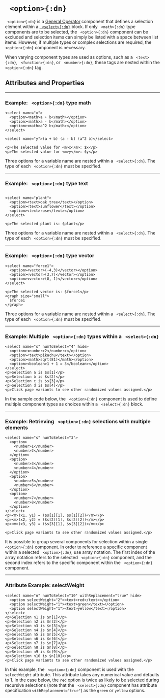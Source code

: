 


# ` <option>{:dn}`


` <option>{:dn}` is a [General Operator](../document_structure/essentialConcepts#component-types)
component that defines a selection element within a [` <select>{:dn}`](select.mdx) block. 
If only ` <math>{:dn}` type components are to be selected, the ` <option>{:dn}` 
component can be excluded and selection items can simply be listed with a space between list items. 
However, if multiple types or complex selections are required, the ` <option>{:dn}` component is necessary.


When varying component types are used as options, such as 
a ` <text>{:dn}`, ` <function>{:dn}`, 
or ` <number>{:dn}`, these tags are nested within the ` <option>{:dn}` tag.

## Attributes and Properties 
 <AttrDisplay name='option'/> 
 <PropDisplay name='option'/>

---

### Example: ` <option>{:dn}` type math


```doenet-editor-horiz
<select name="x">
  <option><math>a + b</math></option>
  <option><math>a - b</math></option>
  <option><math>a^2 b</math></option>
</select>

<select name="y">(a + b) (a - b) (a^2 b)</select>

<p>The selected value for <m>x</m>: $x</p>
<p>The selected value for <m>y</m>: $y</p>
```



Three options for a variable name are nested within a ` <select>{:dn}`. The 
type of each ` <option>{:dn}` must be specified.



---

### Example: ` <option>{:dn}` type text


```doenet-editor-horiz

<select name="plant">
  <option><text>oak tree</text></option>
  <option><text>sunflower</text></option>
  <option><text>rose</text></option>
</select>

<p>The selected plant is: $plant</p>
```



Three options for a variable name are nested within a ` <select>{:dn}`. The 
type of each ` <option>{:dn}` must be specified.



---

### Example: ` <option>{:dn}` type vector


```doenet-editor-horiz
<select name="force1">
  <option><vector>(-4,3)</vector></option>
  <option><vector>(3,7)</vector></option>
  <option><vector>(8,-1)</vector></option>
</select>

<p>The selected vector is: $force1</p>
<graph size="small">
  $force1
</graph>
```



Three options for a variable name are nested within a ` <select>{:dn}`. The 
type of each ` <option>{:dn}` must be specified.



---

### Example: Multiple ` <option>{:dn}` types within a ` <select>{:dn}`


```doenet-editor-horiz
<select name="s" numToSelect="4" hide>
  <option><number>2</number></option>
  <option><text>pikachu</text></option>
  <option><math>sqrt(81)</math></option>
  <option><boolean>1 + 1 = 3</boolean></option>
</select>
<p>Selection a is $s[1]</p>
<p>Selection b is $s[2]</p>
<p>Selection c is $s[3]</p>
<p>Selection d is $s[4]</p>
<p>Click page variants to see other randomized values assigned.</p>  
```



In the sample code below, the ` <option>{:dn}` component is used to define multiple 
component types as choices within a ` <select>{:dn}` block.



---

### Example: Retrieving ` <option>{:dn}` selections with multiple elements


```doenet-editor-horiz
<select name="s" numToSelect="3">
  <option>
    <number>1</number>
    <number>2</number>
  </option>
  <option>
    <number>3</number>
    <number>4</number>
  </option>
  <option>
    <number>5</number>
    <number>6</number>
  </option>
  <option>
    <number>7</number>
    <number>8</number>
  </option>
</select>
<p><m>(x1, y1) = ($s[1][1], $s[1][2])</m></p>
<p><m>(x2, y2) = ($s[2][1], $s[2][2])</m></p>
<p><m>(x3, y3) = ($s[3][1], $s[3][2])</m></p>

<p>Click page variants to see other randomized values assigned.</p>  
```

It is possible to group several components for selection within a single ` <option>{:dn}` component.
In order to reference a specific component within a selected ` <option>{:dn}`, use array notation. 
The first index of the array notation refers to the selected ` <option>{:dn}` component, and the
second index refers to the specific component within the ` <option>{:dn}` component.

---

### Attribute Example: selectWeight


```doenet-editor-horiz
<select name="n" numToSelect="10" withReplacement="true" hide>
  <option selectWeight="2"><text>red</text></option>
  <option selectWeight="1"><text>green</text></option>
  <option selectWeight="1"><text>yellow</text></option>
</select>
<p>Selection n1 is $n[1]</p>
<p>Selection n2 is $n[2]</p>
<p>Selection n3 is $n[3]</p>
<p>Selection n4 is $n[4]</p>
<p>Selection n5 is $n[5]</p>
<p>Selection n6 is $n[6]</p>
<p>Selection n7 is $n[7]</p>
<p>Selection n8 is $n[8]</p>
<p>Selection n9 is $n[9]</p>
<p>Selection n10 is $n[10]</p>
<p>Click page variants to see other randomized values assigned.</p>      
```



In this example, the ` <option>{:dn}` component is used with the `selectWeight` attribute. This attribute takes any numerical value and defaults to 1. In the case below, the `red` option is twice as likely to be selected during recursive selections (note that the ` <select>{:dn}` component has attribute specification `withReplacement="true"`) as the `green` or `yellow` options.

